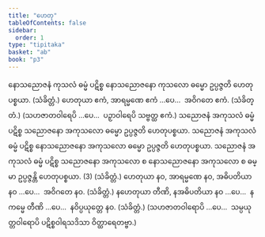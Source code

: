 ```yaml
---
title: "ဟေတု"
tableOfContents: false
sidebar:
  order: 1
type: "tipitaka"
basket: "ab"
book: "p3"
---
```



<DynamicBreadcrumb />

<Division number="1" book="p3" e="ch" v="39" p="359">

<Paragraph number="1704" book="p3">
နောသညောဇနံ ကုသလံ ဓမ္မံ ပဋိစ္စ နောသညောဇနော ကုသလော ဓမ္မော ဥပ္ပဇ္ဇတိ ဟေတုပစ္စယာ. (သံခိတ္တံ.)
</Paragraph>

</Division>
<Division number="2" book="p3" e="ch" v="39" p="359">

<Paragraph number="1705" book="p3">
ဟေတုယာ ဧကံ, အာရမ္မဏေ ဧကံ …ပေ…  အဝိဂတေ ဧကံ. (သံခိတ္တံ.)
</Paragraph>

<Paragraph number="1706" book="p3">
(သဟဇာတဝါရေပိ …ပေ…  ပဉှာဝါရေပိ သဗ္ဗတ္ထ ဧကံ.)
</Paragraph>

</Division>
<Division number="3" book="p3" e="ch" v="39" p="370">

<Paragraph number="1707" book="p3">
သညောဇနံ အကုသလံ ဓမ္မံ ပဋိစ္စ သညောဇနော အကုသလော ဓမ္မော ဥပ္ပဇ္ဇတိ ဟေတုပစ္စယာ. သညောဇနံ အကုသလံ ဓမ္မံ ပဋိစ္စ နောသညောဇနော အကုသလော ဓမ္မော ဥပ္ပဇ္ဇတိ ဟေတုပစ္စယာ. သညောဇနံ အကုသလံ ဓမ္မံ ပဋိစ္စ သညောဇနော အကုသလော စ နောသညောဇနော အကုသလော စ ဓမ္မာ ဥပ္ပဇ္ဇန္တိ ဟေတုပစ္စယာ. (3) (သံခိတ္တံ.)
</Paragraph>

</Division>
<Division number="4" book="p3" e="ch" v="39" p="370">

<Paragraph number="1708" book="p3">
ဟေတုယာ နဝ, အာရမ္မဏေ နဝ, အဓိပတိယာ နဝ …ပေ…  အဝိဂတေ နဝ. (သံခိတ္တံ.)
</Paragraph>

<Paragraph number="1709" book="p3">
နဟေတုယာ တီဏိ, နအဓိပတိယာ နဝ …ပေ…  နကမ္မေ တီဏိ …ပေ…  နဝိပ္ပယုတ္တေ နဝ. (သံခိတ္တံ.)
</Paragraph>

<Paragraph number="1710" book="p3">
(သဟဇာတဝါရောပိ …ပေ…  သမ္ပယုတ္တဝါရောပိ ပဋိစ္စဝါရသဒိသာ ဝိတ္ထာရေတဗ္ဗာ.)
</Paragraph>
</Division>